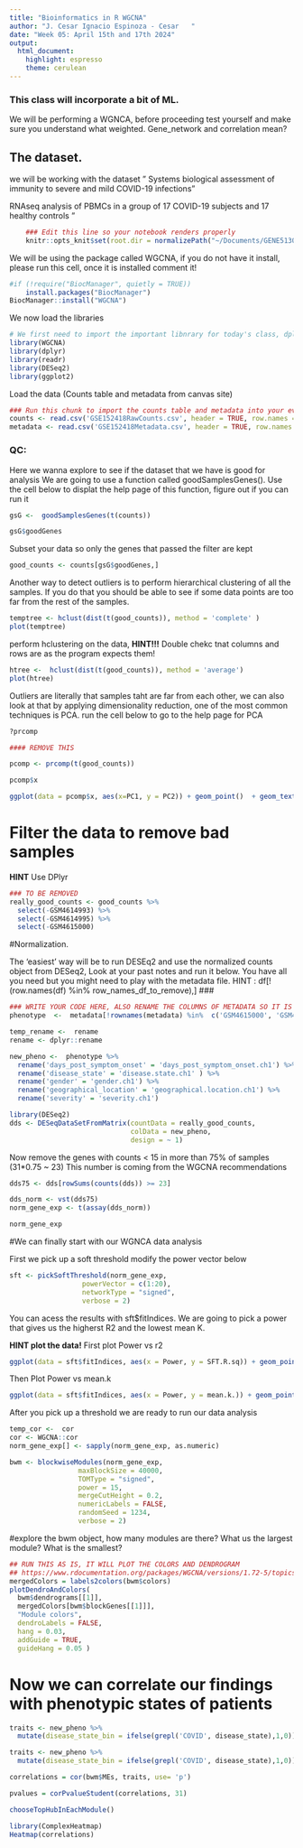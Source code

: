 ```yaml
---
title: "Bioinformatics in R WGCNA"
author: "J. Cesar Ignacio Espinoza - Cesar   "
date: "Week 05: April 15th and 17th 2024"
output: 
  html_document: 
    highlight: espresso
    theme: cerulean
---
```


### This class will incorporate a bit of ML.

We will be performing a WGNCA, before proceeding test yourself and make sure you understand what weighted. Gene_network and correlation mean?


## The dataset.  
 we will be working with the dataset "	Systems biological assessment of immunity to severe and mild COVID-19 infections" 
 
RNAseq analysis of PBMCs in a group of 17 COVID-19 subjects and 17 healthy controls "


```r
    ### Edit this line so your notebook renders properly
    knitr::opts_knit$set(root.dir = normalizePath("~/Documents/GENE5130/Week05")) 
```
We will be using the package called WGCNA, if you do not have it install, please run this cell, once it is installed comment it!
```r
#if (!require("BiocManager", quietly = TRUE))
    install.packages("BiocManager")
BiocManager::install("WGCNA")
```

We now load the libraries
```r
# We first need to import the important libnrary for today's class, dplyr
library(WGCNA)
library(dplyr)
library(readr)
library(DESeq2)
library(ggplot2)
```

Load the data (Counts table and metadata from canvas site)

```r
### Run this chunk to import the counts table and metadata into your evironment.
counts <- read.csv('GSE152418RawCounts.csv', header = TRUE, row.names = 1)
metadata <- read.csv('GSE152418Metadata.csv', header = TRUE, row.names = 1)

```

### QC:
Here we wanna explore to see if the dataset that we have is good for analysis
We are going to use a function called goodSamplesGenes(). Use the cell below to displat the help page of this function, figure out if you can run it

```r
gsG <-  goodSamplesGenes(t(counts))

```
```r
gsG$goodGenes
```

Subset your data so only the genes that passed the filter are kept

```r
good_counts <- counts[gsG$goodGenes,]
```

Another way to detect outliers is to perform hierarchical clustering of all the samples. If you do that you should be able to see if some data points are too far from the rest of the samples.

```r
temptree <- hclust(dist(t(good_counts)), method = 'complete' )
plot(temptree)
```

perform hclustering on the data, **HINT!!!** Double chekc tnat columns and rows are as the program expects them!

```r
htree <-  hclust(dist(t(good_counts)), method = 'average')
plot(htree)
```

Outliers are literally that samples taht are far from each other, we can also look at that by applying dimensionality reduction, one of the most common techniques is PCA. run the cell below to go to the help page for PCA

```r
?prcomp
```


```r
#### REMOVE THIS 

pcomp <- prcomp(t(good_counts))
```

```r
pcomp$x
```

```r
ggplot(data = pcomp$x, aes(x=PC1, y = PC2)) + geom_point()  + geom_text(label = rownames(pcomp$x))
```
# Filter the data to remove bad samples
**HINT** Use DPlyr

```r
### TO BE REMOVED
really_good_counts <- good_counts %>%
  select(-GSM4614993) %>%
  select(-GSM4614995) %>%
  select(-GSM4615000) 
```

#Normalization. 

The 'easiest' way will be to run DESEq2 and use the normalized counts object from DESeq2, Look at your past notes and run it below. You have all you need but you might need to play with the metadata file.
HINT : df[!(row.names(df) %in% row_names_df_to_remove),] ### 

```r

### WRITE YOUR CODE HERE, ALSO RENAME THE COLUMNS OF METADATA SO IT IS EASIER TO READ, REMOVE 'DOTS' 
phenotype  <-  metadata[!rownames(metadata) %in%  c('GSM4615000', 'GSM4614993', 'GSM4614995'),]

temp_rename <-  rename
rename <- dplyr::rename


```

```r
new_pheno <-  phenotype %>%
  rename('days_post_symptom_onset' = 'days_post_symptom_onset.ch1') %>%
  rename('disease_state' = 'disease.state.ch1' ) %>%
  rename('gender' = 'gender.ch1') %>%
  rename('geographical_location' = 'geographical.location.ch1') %>%
  rename('severity' = 'severity.ch1')

```

```r
library(DESeq2)
dds <- DESeqDataSetFromMatrix(countData = really_good_counts, 
                              colData = new_pheno,
                              design = ~ 1)

```

Now remove the genes with counts < 15 in more than 75% of samples (31*0.75 ~ 23)
This number is coming from the WGCNA recommendations

```r
dds75 <- dds[rowSums(counts(dds)) >= 23]
``` 

```r
dds_norm <- vst(dds75)
norm_gene_exp <- t(assay(dds_norm))

```

```r
norm_gene_exp
```
#We can finally start with our WGNCA data analysis

First we pick up a soft threshold modify the power vector below 

```r
sft <- pickSoftThreshold(norm_gene_exp, 
                  powerVector = c(1:20), 
                  networkType = "signed", 
                  verbose = 2)
```

You can acess the results with sft$fitIndices. We are going to pick a power that gives us the higherst R2 and the lowest mean K. 

**HINT plot the data!** First plot Power vs r2
```r
ggplot(data = sft$fitIndices, aes(x = Power, y = SFT.R.sq)) + geom_point()
```

Then Plot Power vs mean.k
```r
ggplot(data = sft$fitIndices, aes(x = Power, y = mean.k.)) + geom_point()
```
After you pick up a threshold we are ready to run our data analysis

```r
temp_cor <-  cor
cor <- WGCNA::cor
norm_gene_exp[] <- sapply(norm_gene_exp, as.numeric)

bwm <- blockwiseModules(norm_gene_exp, 
                 maxBlockSize = 40000,
                 TOMType = "signed",
                 power = 15, 
                 mergeCutHeight = 0.2, 
                 numericLabels = FALSE, 
                 randomSeed = 1234, 
                 verbose = 2)

```
#explore the bwm object, 
how many modules are there? 
What us the largest module?
What is the smallest?

```r
## RUN THIS AS IS, IT WILL PLOT THE COLORS AND DENDROGRAM
## https://www.rdocumentation.org/packages/WGCNA/versions/1.72-5/topics/plotDendroAndColors
mergedColors = labels2colors(bwm$colors)
plotDendroAndColors(
  bwm$dendrograms[[1]],
  mergedColors[bwm$blockGenes[[1]]],
  "Module colors",
  dendroLabels = FALSE,
  hang = 0.03,
  addGuide = TRUE,
  guideHang = 0.05 )

```
# Now we can correlate our findings with phenotypic states of patients

```r
traits <- new_pheno %>%
  mutate(disease_state_bin = ifelse(grepl('COVID', disease_state),1,0))

```

```r
traits <- new_pheno %>%
  mutate(disease_state_bin = ifelse(grepl('COVID', disease_state),1,0)) %>%

```

```r
correlations = cor(bwm$MEs, traits, use= 'p')
```

```r
pvalues = corPvalueStudent(correlations, 31)
```

```r
chooseTopHubInEachModule()

```

```r
library(ComplexHeatmap)
Heatmap(correlations)
```

